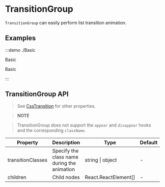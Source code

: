 # TransitionGroup

`TransitionGroup` can easily perform list transition animation.

## Examples

:::demo ./Basic

Basic

Basic

:::

## TransitionGroup API

> See [CssTransition](/components/CssTransition) for other properties.

> **NOTE**

> TransitionGroup does not support the `appear` and `disappear` hooks and the corresponding `className`.

| Property | Description | Type | Default | Require |
| --- | --- | --- | --- | --- |
| transitionClasses | Specify the class name during the animation | string \| object | - | false |
| children | Child nodes | React.ReactElement[] | - | true |
